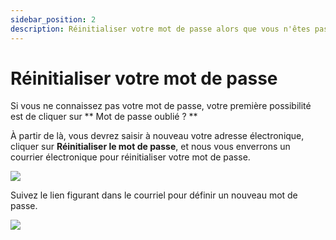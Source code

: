 ---
sidebar_position: 2
description: Réinitialiser votre mot de passe alors que vous n'êtes pas connecté
---

# Réinitialiser votre mot de passe

Si vous ne connaissez pas votre mot de passe, votre première possibilité est de cliquer sur ** Mot de passe oublié ? **

À partir de là, vous devrez saisir à nouveau votre adresse électronique, cliquer sur **Réinitialiser le mot de passe**, et nous vous enverrons un courrier électronique pour réinitialiser votre mot de passe.

![](/img/fr/Réinitialiservotremotdepasse01.png)

Suivez le lien figurant dans le courriel pour définir un nouveau mot de passe.

![](/img/fr/Réinitialiservotremotdepasse02.png)
